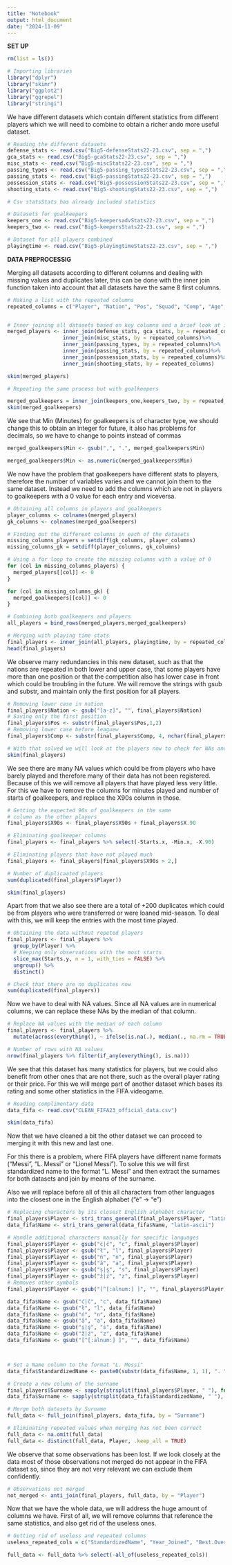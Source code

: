 ```yaml
---
title: "Notebook"
output: html_document
date: "2024-11-09"
---
```


**SET UP**

```r
rm(list = ls())

# Importing libraries
library("dplyr")
library("skimr")
library("ggplot2")
library("ggrepel")
library("stringi")

```

We have different datasets which contain different statistics from different players which we will need to combine to obtain a richer ando more useful dataset.

```r
# Reading the different datasets
defense_stats <- read.csv("Big5-defenseStats22-23.csv", sep = ",")
gca_stats <- read.csv("Big5-gcaStats22-23.csv", sep = ",")
misc_stats <- read.csv("Big5-miscStats22-23.csv", sep = ",")
passing_types <- read.csv("Big5-passing_typesStats22-23.csv", sep = ",")
passing_stats <- read.csv("Big5-passingStats22-23.csv", sep = ",")
possession_stats <- read.csv("Big5-possessionStats22-23.csv", sep = ",")
shooting_stats <- read.csv("Big5-shootingStats22-23.csv", sep = ",")

# Csv statsStats has already included statistics

# Datasets for goalkeepers
keepers_one <- read.csv("Big5-keepersadvStats22-23.csv", sep = ",")
keepers_two <- read.csv("Big5-keepersStats22-23.csv", sep = ",")

# Dataset for all players combined
playingtime <- read.csv("Big5-playingtimeStats22-23.csv", sep = ",")

```

**DATA PREPROCESSIG**

Merging all datasets according to different columns and dealing with missing values and duplicates later, this can be done with the inner join function taken into account that all datasets have the same 8 first columns.

```r
# Making a list with the repeated columns
repeated_columns = c("Player", "Nation", "Pos", "Squad", "Comp", "Age", "Born", "X90s")


# Inner joining all datasets based on key columns and a brief look at it
merged_players <- inner_join(defense_stats, gca_stats, by = repeated_columns)%>%
                  inner_join(misc_stats, by = repeated_columns)%>%
                  inner_join(passing_types, by = repeated_columns)%>%
                  inner_join(passing_stats, by = repeated_columns)%>%
                  inner_join(possession_stats, by = repeated_columns)%>%
                  inner_join(shooting_stats, by = repeated_columns)

skim(merged_players)

# Repeating the same process but with goalkeepers

merged_goalkeepers = inner_join(keepers_one,keepers_two, by = repeated_columns)
skim(merged_goalkeepers)
```

We see that Min (Minutes) for goalkeepers is of character type, we should change this to obtain an integer for future, it also has problems for decimals, so we have to change to points instead of commas

```r
merged_goalkeepers$Min <- gsub(",", ".", merged_goalkeepers$Min)

merged_goalkeepers$Min <- as.numeric(merged_goalkeepers$Min)
```

We now have the problem that goalkeepers have different stats to players, therefore the number of variables varies and we cannot join them to the same dataset. Instead we need to add the columns which are not in players to goalkeepers with a 0 value for each entry and viceversa.

```r
# Obtaining all columns in players and goalkeepers
player_columns <- colnames(merged_players)
gk_columns <- colnames(merged_goalkeepers)

# Finding out the different columns in each of the datasets
missing_columns_players = setdiff(gk_columns, player_columns)
missing_columns_gk = setdiff(player_columns, gk_columns)

# Using a for loop to create the missing columns with a value of 0
for (col in missing_columns_players) {
  merged_players[[col]] <- 0
}

for (col in missing_columns_gk) {
  merged_goalkeepers[[col]] <- 0
}

# Combining both goalkeepers and players
all_players = bind_rows(merged_players,merged_goalkeepers)

# Merging with playing time stats
final_players <- inner_join(all_players, playingtime, by = repeated_columns)
head(final_players)
```

We observe many redundancies in this new dataset, such as that the nations are repeated in both lower and upper case, that some players have more than one position or that the competition also has lower case in front which could be troubling in the future. We will remove the strings with gsub and substr, and maintain only the first position for all players.

```r
# Removing lower case in nation
final_players$Nation <- gsub("[a-z]", "", final_players$Nation)
# Saving only the first position
final_players$Pos <- substr(final_players$Pos,1,2)
# Removing lower case before leaguew
final_players$Comp <- substr(final_players$Comp, 4, nchar(final_players$Comp))

# With that solved we will look at the players now to check for NAs and duplicated values
skim(final_players)
```

We see there are many NA values which could be from players who have barely played and therefore many of their data has not been registered. Because of this we will remove all players that have played less very little. For this we have to remove the columns for minutes played and number of starts of goalkeepers, and replace the X90s column in those.

```r
# Getting the expected 90s of goalkeepers in the same 
# column as the other players
final_players$X90s <- final_players$X90s + final_players$X.90

# Eliminating goalkeeper columns
final_players <- final_players %>% select(-Starts.x, -Min.x, -X.90)

# Eliminating players that have not played much
final_players <- final_players[final_players$X90s > 2,]

# Number of duplicaated players 
sum(duplicated(final_players$Player))

skim(final_players)
```

Apart from that we also see there are a total of +200 duplicates which could be from players who were transferred or were loaned mid-season. To deal with this, we will keep the entries with the most time played.

```r
# Obtaining the data without repeted players
final_players <- final_players %>%
  group_by(Player) %>%
  # Keeping only observations with the most starts
  slice_max(Starts.y, n = 1, with_ties = FALSE) %>%  
  ungroup() %>%
  distinct()

# Check that there are no duplicates now
sum(duplicated(final_players))
```

Now we have to deal with NA values. Since all NA values are in numerical columns, we can replace these NAs by the median of that column.

```r
# Replace NA values with the median of each column
final_players <- final_players %>%
  mutate(across(everything(), ~ ifelse(is.na(.), median(., na.rm = TRUE), .)))

# Number of rows with NA values 
nrow(final_players %>% filter(if_any(everything(), is.na)))
```

We see that this dataset has many statistics for players, but we could also benefit from other ones that are not there, such as the overall player rating or their price. For this we will merge part of another dataset which bases its rating and some other statistics in the FIFA videogame.

```r
# Reading complimentary data
data_fifa <- read.csv("CLEAN_FIFA23_official_data.csv")

skim(data_fifa)
```

Now that we have cleaned a bit the other dataset we can proceed to merging it with this new and last one.

For this there is a problem, where FIFA players have different name formats ("Messi", "L. Messi" or "Lionel Messi"). To solve this we will first standardized name to the format "L. Messi" and then extract the surnames for both datasets and join by means of the surname.

Also we will replace before all of this all characters from other languages into the closest one in the English alphabet ("è" -\> "e")

```r
# Replacing characters by its closest English alphabet character
final_players$Player <- stri_trans_general(final_players$Player, "latin-ascii")
data_fifa$Name <- stri_trans_general(data_fifa$Name, "latin-ascii")

# Handle additional characters manually for specific languages 
final_players$Player <- gsub("ć|č", "c", final_players$Player)
final_players$Player <- gsub("ł", "l", final_players$Player)
final_players$Player <- gsub("ń", "n", final_players$Player)
final_players$Player <- gsub("ă", "a", final_players$Player)
final_players$Player <- gsub("ș|ş", "s", final_players$Player)
final_players$Player <- gsub("ž|ź", "z", final_players$Player)
# Removes other symbols
final_players$Player <- gsub("[^[:alnum:] ]", "", final_players$Player)  

data_fifa$Name <- gsub("ć|č", "c", data_fifa$Name)
data_fifa$Name <- gsub("ł", "l", data_fifa$Name)
data_fifa$Name <- gsub("ń", "n", data_fifa$Name)
data_fifa$Name <- gsub("ă", "a", data_fifa$Name)
data_fifa$Name <- gsub("ș|ş", "s", data_fifa$Name)
data_fifa$Name <- gsub("ž|ź", "z", data_fifa$Name)
data_fifa$Name <- gsub("[^[:alnum:] ]", "", data_fifa$Name)



# Set a Name column to the format "L. Messi"
data_fifa$StandardizedName <- paste0(substr(data_fifa$Name, 1, 1), ". ", sapply(strsplit(data_fifa$Name, " "), function(x) x[length(x)]))

# Create a new column of the surname
final_players$Surname <- sapply(strsplit(final_players$Player, " "), function(x) x[length(x)])
data_fifa$Surname <- sapply(strsplit(data_fifa$StandardizedName, " "), function(x) x[length(x)])

# Merge both datasets by Surname
full_data <- full_join(final_players, data_fifa, by = "Surname")

# Eliminating repeated values when merging has not been correct
full_data <- na.omit(full_data)
full_data <- distinct(full_data, Player, .keep_all = TRUE)
```

We observe that some observations has been lost. If we look closely at the data most of those observations not merged do not appear in the FIFA dataset so, since they are not very relevant we can exclude them confidently.

```r
# Observations not merged
not_merged <- anti_join(final_players, full_data, by = "Player")
```

Now that we have the whole data, we will address the huge amount of columns we have. First of all, we will remove columns that reference the same statistics, and also get rid of the useless ones.

```r
# Getting rid of useless and repeated columns
useless_repeated_cols = c("StandardizedName", "Year_Joined", "Best.Overall.Rating", "Kit.Number", "Release.Clause...", "Contract.Valid.Until", "Loaned.From", "Joined", "Position", "Real.Face", "Body.Type", "Work.Rate", "Skill.Moves", "Weak.Foot", "International.Reputation", "Special", "Wage...", "Club.Logo", "Club", "Potential", "Flag", "Nationality", "Photo", "Age.y", "Name", "ID", "X", "Surname")

full_data <- full_data %>% select(-all_of(useless_repeated_cols))


```
